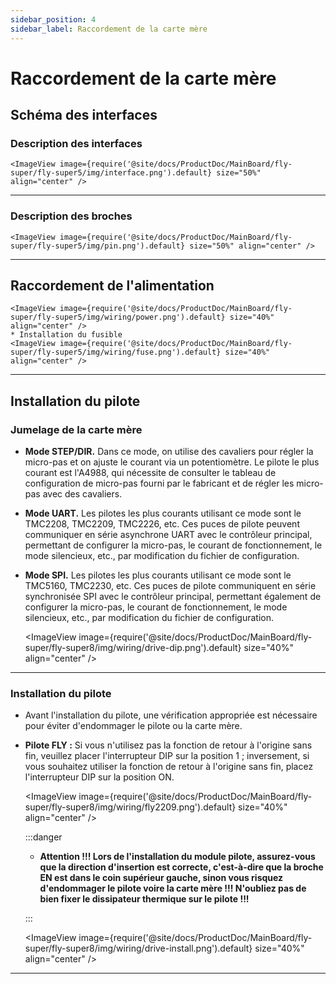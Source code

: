 ```yaml
---
sidebar_position: 4
sidebar_label: Raccordement de la carte mère
---
```


# Raccordement de la carte mère

## Schéma des interfaces

### Description des interfaces

    <ImageView image={require('@site/docs/ProductDoc/MainBoard/fly-super/fly-super5/img/interface.png').default} size="50%" align="center" />

----

### Description des broches

    <ImageView image={require('@site/docs/ProductDoc/MainBoard/fly-super/fly-super5/img/pin.png').default} size="50%" align="center" />

---

## Raccordement de l'alimentation

    <ImageView image={require('@site/docs/ProductDoc/MainBoard/fly-super/fly-super5/img/wiring/power.png').default} size="40%" align="center" />
    * Installation du fusible
    <ImageView image={require('@site/docs/ProductDoc/MainBoard/fly-super/fly-super5/img/wiring/fuse.png').default} size="40%" align="center" />

----

## Installation du pilote

### Jumelage de la carte mère

* **Mode STEP/DIR.** Dans ce mode, on utilise des cavaliers pour régler la micro-pas et on ajuste le courant via un potentiomètre. Le pilote le plus courant est l'A4988, qui nécessite de consulter le tableau de configuration de micro-pas fourni par le fabricant et de régler les micro-pas avec des cavaliers.
* **Mode UART.** Les pilotes les plus courants utilisant ce mode sont le TMC2208, TMC2209, TMC2226, etc. Ces puces de pilote peuvent communiquer en série asynchrone UART avec le contrôleur principal, permettant de configurer la micro-pas, le courant de fonctionnement, le mode silencieux, etc., par modification du fichier de configuration.
* **Mode SPI.** Les pilotes les plus courants utilisant ce mode sont le TMC5160, TMC2230, etc. Ces puces de pilote communiquent en série synchronisée SPI avec le contrôleur principal, permettant également de configurer la micro-pas, le courant de fonctionnement, le mode silencieux, etc., par modification du fichier de configuration.

    <ImageView image={require('@site/docs/ProductDoc/MainBoard/fly-super/fly-super8/img/wiring/drive-dip.png').default} size="40%" align="center" />

----

### Installation du pilote

* Avant l'installation du pilote, une vérification appropriée est nécessaire pour éviter d'endommager le pilote ou la carte mère.
* **Pilote FLY :** Si vous n'utilisez pas la fonction de retour à l'origine sans fin, veuillez placer l'interrupteur DIP sur la position 1 ; inversement, si vous souhaitez utiliser la fonction de retour à l'origine sans fin, placez l'interrupteur DIP sur la position ON.

    <ImageView image={require('@site/docs/ProductDoc/MainBoard/fly-super/fly-super8/img/wiring/fly2209.png').default} size="40%" align="center" />

    :::danger

    * **Attention !!! Lors de l'installation du module pilote, assurez-vous que la direction d'insertion est correcte, c'est-à-dire que la broche EN est dans le coin supérieur gauche, sinon vous risquez d'endommager le pilote voire la carte mère !!! N'oubliez pas de bien fixer le dissipateur thermique sur le pilote !!!**

    :::

    <ImageView image={require('@site/docs/ProductDoc/MainBoard/fly-super/fly-super8/img/wiring/drive-install.png').default} size="40%" align="center" />


----
